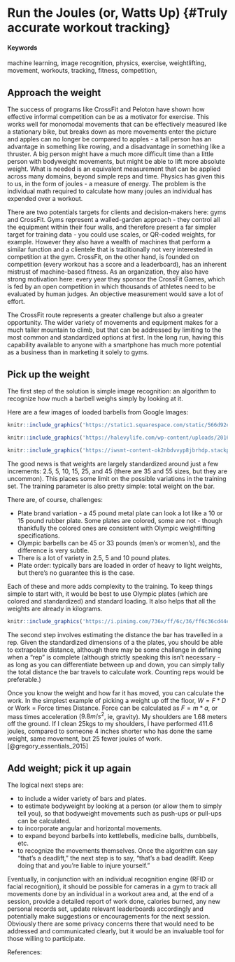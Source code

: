 # Run the Joules (or, Watts Up) {#Truly accurate workout tracking}

#### Keywords {-}

machine learning, image recognition, physics, exercise, weightlifting, movement, workouts, tracking, fitness, competition,

## Approach the weight

The success of programs like CrossFit and Peloton have shown how effective informal competition can be as a motivator for exercise.  This works well for monomodal movements that can be effectively measured like a stationary bike, but breaks down as more movements enter the picture and apples can no longer be compared to apples - a tall person has an advantage in something like rowing, and a disadvantage in something like a thruster.  A big person might have a much more difficult time than a little person with bodyweight movements, but might be able to lift more absolute weight. What is needed is an equivalent measurement that can be applied across many domains, beyond simple reps and time.  Physics has given this to us, in the form of joules - a measure of energy.  The problem is the individual math required to calculate how many joules an individual has expended over a workout.

There are two potentials targets for clients and decision-makers here: gyms and CrossFit.  Gyms represent a walled-garden approach - they control all the equipment within their four walls, and therefore present a far simpler target for training data - you could use scales, or QR-coded weights, for example.  However they also have a wealth of machines that perform a similar function and a clientele that is traditionally not very interested in competition at the gym.  CrossFit, on the other hand, is founded on competition (every workout has a score and a leaderboard), has an inherent mistrust of machine-based fitness.  As an organization, they also have strong motivation here:  every year they sponsor the CrossFit Games, which is fed by an open competition in which thousands of athletes need to be evaluated by human judges.  An objective measurement would save a lot of effort.

The CrossFit route represents a greater challenge but also a greater opportunity.  The wider variety of movements and equipment makes for a much taller mountain to climb, but that can be addressed by limiting to the most common and standardized options at first.  In the long run, having this capability available to anyone with a smartphone has much more potential as a business than in marketing it solely to gyms.

## Pick up the weight

The first step of the solution is simple image recognition:  an algorithm to recognize how much a barbell weighs simply by looking at it.  

Here are a few images of loaded barbells from Google Images:
```r
knitr::include_graphics('https://static1.squarespace.com/static/566d92eedc5cb43cee298f46/t/5895d94a59cc680c3ca015e5/1486215499032/barbell.jpg?format=1500w')
```
```r
knitr::include_graphics('https://halevylife.com/wp-content/uploads/2016/04/8d19c03bb4d05a87c78615454d7398f7.jpg')
```
```r
knitr::include_graphics('https://iwsmt-content-ok2nbdvvyp8jbrhdp.stackpathdns.com/792012045712cciOV.jpeg')
```

The good news is that weights are largely standardized around just a few increments:  2.5, 5, 10, 15, 25, and 45 (there are 35 and 55 sizes, but they are uncommon).  This places some limit on the possible variations in the training set.  The training parameter is also pretty simple: total weight on the bar.

There are, of course, challenges:

* Plate brand variation - a 45 pound metal plate can look a lot like a 10 or 15 pound rubber plate.  Some plates are colored, some are not - though thankfully the colored ones are consistent with Olympic weightlifting specifications.
* Olympic barbells can be 45 or 33 pounds (men's or women's), and the difference is very subtle.
* There is a lot of variety in 2.5, 5 and 10 pound plates.
* Plate order:  typically bars are loaded in order of heavy to light weights, but there's no guarantee this is the case.

Each of these and more adds complexity to the training.  To keep things simple to start with, it would be best to use Olympic plates (which are colored and standardized) and standard loading.  It also helps that all the weights are already in kilograms.

```r
knitr::include_graphics('https://i.pinimg.com/736x/ff/6c/36/ff6c36cd44e62bee75a1c6d0650e5568--plate-sets-workout-equipment.jpg')
```

The second step involves estimating the distance the bar has travelled in a rep.  Given the standardized dimensions of a the plates, you should be able to extrapolate distance, although there may be some challenge in defining when a "rep" is complete (although strictly speaking this isn't necessary - as long as you can differentiate between up and down, you can simply tally the total distance the bar travels to calculate work.  Counting reps would be preferable.)

Once you know the weight and how far it has moved, you can calculate the work. In the simplest example of picking a weight up off the floor, $W = F*D$ or Work = Force times Distance.  Force can be calculated as $F = m * a$, or mass times acceleration ($9.8m/s^2$, ie, gravity).  My shoulders are 1.68 meters off the ground.  If I clean 25kgs to my shoulders, I have performed 411.6 joules, compared to someone 4 inches shorter who has done the same weight, same movement, but 25 fewer joules of work. [@gregory_essentials_2015]

## Add weight; pick it up again

The logical next steps are:

* to include a wider variety of bars and plates.
* to estimate bodyweight by looking at a person (or allow them to simply tell you), so that bodyweight movements such as push-ups or pull-ups can be calculated.  
* to incorporate angular and horizontal movements.
* to expand beyond barbells into kettlebells, medicine balls, dumbbells, etc.
* to recognize the movements themselves.  Once the algorithm can say "that's a deadlift," the next step is to say, "that's a bad deadlift.  Keep doing that and you're liable to injure yourself."

Eventually, in conjunction with an individual recognition engine (RFID or facial recognition), it should be possible for cameras in a gym to track all movements done by an individual in a workout area and, at the end of a session, provide a detailed report of work done, calories burned, any new personal records set, update relevant leaderboards accordingly and potentially make suggestions or encouragements for the next session.  Obviously there are some privacy concerns there that would need to be addressed and communicated clearly, but it would be an invaluable tool for those willing to participate.  

References:
